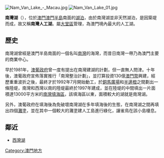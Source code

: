 {{Unreferenced|time=2022-03-23T15:30:51+00:00}}
[[File:Nam_Van_Lake_-_Macau.jpg|thumb]]
[[File:Nam_Van_Lake_01.jpg|thumb]]

'''南灣湖'''（{{lang-pt|'''Lago Nam Van'''}}），位於[[澳門|澳門]][[澳門半島|澳門半島]]南面的[[湖泊|湖泊]]，由於南灣湖並非天然湖泊，是因築堤而成，故又稱'''南灣人工湖'''。屬[[大堂區|大堂區]]管理，為澳門境內最大的人工湖。

==歷史==
{{main|南灣 (澳門)}}
南灣湖曾經是澳門半島南面的一個名叫[[南灣|南灣]]的海灣，而昔日南灣一帶乃為澳門主要的商業中心。

早於1981年，[[澳葡政府|澳葡政府]]曾一度有提出在南灣建湖的計劃，但一直無人問津。十年後，澳葡政府宣佈落實推行「南灣整治計劃」，並打算投資130億[[澳門幣|澳門幣]]興建，經歷重重波折之後，最終才於1992年7月開始動工，於[[亞馬喇前地|銅馬廣場]]和[[杜南眺望台|半邊橙]]之間劃出一條陸堤，南灣和西灣以南的陸堤最終於1997年建成，並在陸堤的中間填出一片面積達13000平方米的[[南灣填海區|南灣填海區]]，該填海區以東，面積較大的湖就是南灣湖。

另外，澳葡政府在填海後為免破壞南灣湖在多年填海後的生態，在南灣湖之間再填出四個[[灘塗|灘塗]]，並在其中一個較大的灘塗建人工島進行綠化，讓雀鳥在該小島棲息。

== 鄰近 ==
*[[西灣湖|西灣湖]]

[[Category:澳門地方|Category:澳門地方]]